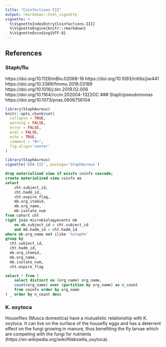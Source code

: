 ```yaml
---
title: "Coinfections-III"
output: rmarkdown::html_vignette
vignette: >
  %\VignetteIndexEntry{Coinfections-III}
  %\VignetteEngine{knitr::rmarkdown}
  %\VignetteEncoding{UTF-8}
---
```


## References
### Staph/flu 
https://doi.org/10.1128/mBio.02068-16
https://doi.org/10.1093/infdis/jiw441
https://doi.org/10.3389/fimmu.2018.03189
https://doi.org/10.1016/j.tim.2019.02.006
https://doi.org/10.1164/rccm.202004-1322OC
### Staph/pseudomonas 
https://doi.org/10.1073/pnas.0606756104

```r
library(StaphAureus)
knitr::opts_chunk$set(
  collapse = TRUE,
  warning = FALSE,
  error = FALSE,
  eval = FALSE,
  echo = TRUE,
  comment = "#>",
  fig.align='center'
)
```

```r
library(StaphAureus)
vignette('EDA-III', package='StaphAureus')
```

```sql
drop materialized view if exists coinfx cascade;
create materialized view coinfx as
select
	cht.subject_id, 
	cht.hadm_id,
	cht.expire_flag,
	mb.org_itemid,
	mb.org_name,
	mb.isolate_num
from cohort cht 
right join microbiologyevents mb
	on mb.subject_id = cht.subject_id
	and mb.hadm_id = cht.hadm_id
where mb.org_name not ilike '%staph%'
group by 
  cht.subject_id, 
  cht.hadm_id, 
  mb.org_itemid, 
  mb.org_name, 
  mb.isolate_num, 
  cht.expire_flag
```
```sql
select * from (
	select distinct on (org_name) org_name,
	count(org_name) over (partition by org_name) as n_count
	from coinfx order by org_name
) _ order by n_count desc
```


### K. oxytoca
Houseflies (Musca domestica) have a mutualistic relationship with K. oxytoca. It can live on the surface of the housefly eggs and has a deterrent effect on the fungi growing in manure, thus benefiting the fly larvae which are competing with the fungi for nutrients (https://en.wikipedia.org/wiki/Klebsiella_oxytoca).
